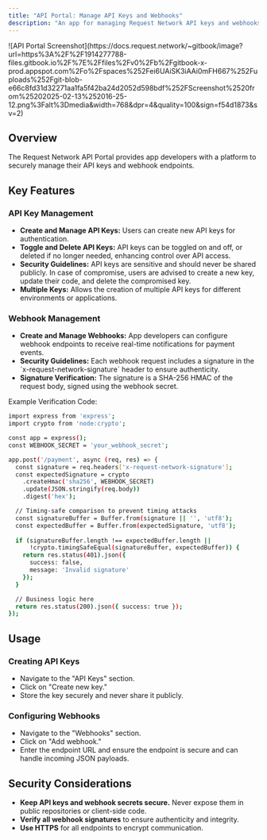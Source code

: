 ```yaml
---
title: "API Portal: Manage API Keys and Webhooks"
description: "An app for managing Request Network API keys and webhooks."
---
```


<Frame>
![API Portal Screenshot](https://docs.request.network/~gitbook/image?url=https%3A%2F%2F1914277788-files.gitbook.io%2F%7E%2Ffiles%2Fv0%2Fb%2Fgitbook-x-prod.appspot.com%2Fo%2Fspaces%252Fei6UAiSK3iAAi0mFH667%252Fuploads%252Fgit-blob-e66c8fd31d32271aa1fa5f42ba24d2052d598bdf%252FScreenshot%2520from%25202025-02-13%252016-25-12.png%3Falt%3Dmedia&width=768&dpr=4&quality=100&sign=f54d1873&sv=2)
</Frame>
<CardGroup>
<Card title="Try it out" href="https://portal.request.network" icon="joystick" horizontal/>

</CardGroup>

## Overview

The Request Network API Portal provides app developers with a platform to securely manage their API keys and webhook endpoints.

## Key Features

### API Key Management

- **Create and Manage API Keys:** Users can create new API keys for authentication.
- **Toggle and Delete API Keys:** API keys can be toggled on and off, or deleted if no longer needed, enhancing control over API access.
- **Security Guidelines:** API keys are sensitive and should never be shared publicly. In case of compromise, users are advised to create a new key, update their code, and delete the compromised key.
- **Multiple Keys:** Allows the creation of multiple API keys for different environments or applications.

### Webhook Management

- **Create and Manage Webhooks:** App developers can configure webhook endpoints to receive real-time notifications for payment events.
- **Security Guidelines:** Each webhook request includes a signature in the \`x-request-network-signature\` header to ensure authenticity.
- **Signature Verification:** The signature is a SHA-256 HMAC of the request body, signed using the webhook secret.

Example Verification Code:

```bash expandable
import express from 'express';
import crypto from 'node:crypto';

const app = express();
const WEBHOOK_SECRET = 'your_webhook_secret';

app.post('/payment', async (req, res) => {
  const signature = req.headers['x-request-network-signature'];
  const expectedSignature = crypto
    .createHmac('sha256', WEBHOOK_SECRET)
    .update(JSON.stringify(req.body))
    .digest('hex');

  // Timing-safe comparison to prevent timing attacks
  const signatureBuffer = Buffer.from(signature || '', 'utf8');
  const expectedBuffer = Buffer.from(expectedSignature, 'utf8');
  
  if (signatureBuffer.length !== expectedBuffer.length || 
      !crypto.timingSafeEqual(signatureBuffer, expectedBuffer)) {
    return res.status(401).json({
      success: false,
      message: 'Invalid signature'
    });
  }

  // Business logic here
  return res.status(200).json({ success: true });
});
```

## Usage

### Creating API Keys

- Navigate to the "API Keys" section.
- Click on "Create new key."
- Store the key securely and never share it publicly.

### Configuring Webhooks

- Navigate to the "Webhooks" section.
- Click on "Add webhook."
- Enter the endpoint URL and ensure the endpoint is secure and can handle incoming JSON payloads.

## Security Considerations

- **Keep API keys and webhook secrets secure.** Never expose them in public repositories or client-side code.
- **Verify all webhook signatures** to ensure authenticity and integrity.
- **Use HTTPS** for all endpoints to encrypt communication.

